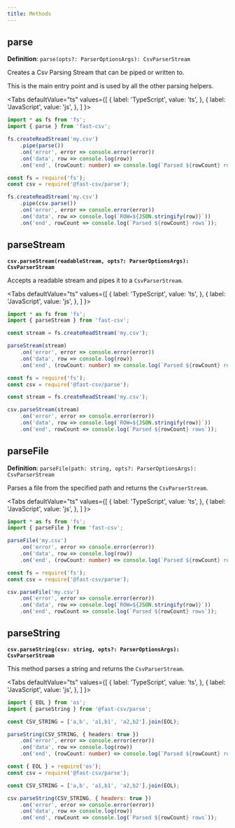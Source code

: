 ```yaml
---
title: Methods
---
```


## parse
**Definition**: `parse(opts?: ParserOptionsArgs): CsvParserStream`

Creates a Csv Parsing Stream that can be piped or written to.

This is the main entry point and is used by all the other parsing helpers.

<Tabs
  defaultValue="ts"
  values={[
    { label: 'TypeScript', value: 'ts', },
    { label: 'JavaScript', value: 'js', },
  ]
}>
<TabItem value="ts">

```ts
import * as fs from 'fs';
import { parse } from 'fast-csv';

fs.createReadStream('my.csv')
    .pipe(parse())
    .on('error', error => console.error(error))
    .on('data', row => console.log(row))
    .on('end', (rowCount: number) => console.log(`Parsed ${rowCount} rows`));
```

</TabItem>
<TabItem value="js">

```js
const fs = require('fs');
const csv = require('@fast-csv/parse');

fs.createReadStream('my.csv')
    .pipe(csv.parse())
    .on('error', error => console.error(error))
    .on('data', row => console.log(`ROW=${JSON.stringify(row)}`))
    .on('end', rowCount => console.log(`Parsed ${rowCount} rows`));
```

</TabItem>
</Tabs>


## parseStream
**`csv.parseStream(readableStream, opts?: ParserOptionsArgs): CsvParserStream`**

Accepts a readable stream and pipes it to a `CsvParserStream`.

<Tabs
  defaultValue="ts"
  values={[
    { label: 'TypeScript', value: 'ts', },
    { label: 'JavaScript', value: 'js', },
  ]
}>
<TabItem value="ts">

```ts
import * as fs from 'fs';
import { parseStream } from 'fast-csv';

const stream = fs.createReadStream('my.csv');

parseStream(stream)
    .on('error', error => console.error(error))
    .on('data', row => console.log(row))
    .on('end', (rowCount: number) => console.log(`Parsed ${rowCount} rows`));
```

</TabItem>
<TabItem value="js">

```js
const fs = require('fs');
const csv = require('@fast-csv/parse');

const stream = fs.createReadStream('my.csv');

csv.parseStream(stream)
    .on('error', error => console.error(error))
    .on('data', row => console.log(`ROW=${JSON.stringify(row)}`))
    .on('end', rowCount => console.log(`Parsed ${rowCount} rows`));
```

</TabItem>
</Tabs>

## parseFile
**Definition**: `parseFile(path: string, opts?: ParserOptionsArgs): CsvParserStream`

Parses a file from the specified path and returns the `CsvParserStream`.

<Tabs
  defaultValue="ts"
  values={[
    { label: 'TypeScript', value: 'ts', },
    { label: 'JavaScript', value: 'js', },
  ]
}>
<TabItem value="ts">

```ts
import * as fs from 'fs';
import { parseFile } from 'fast-csv';

parseFile('my.csv')
    .on('error', error => console.error(error))
    .on('data', row => console.log(row))
    .on('end', (rowCount: number) => console.log(`Parsed ${rowCount} rows`));
```

</TabItem>
<TabItem value="js">

```js
const fs = require('fs');
const csv = require('@fast-csv/parse');

csv.parseFile('my.csv')
    .on('error', error => console.error(error))
    .on('data', row => console.log(`ROW=${JSON.stringify(row)}`))
    .on('end', rowCount => console.log(`Parsed ${rowCount} rows`));
```

</TabItem>
</Tabs>

## parseString
**`csv.parseString(csv: string, opts?: ParserOptionsArgs): CsvParserStream`**

This method parses a string and returns the `CsvParserStream`.

<Tabs
  defaultValue="ts"
  values={[
    { label: 'TypeScript', value: 'ts', },
    { label: 'JavaScript', value: 'js', },
  ]
}>
<TabItem value="ts">

```ts
import { EOL } from 'os';
import { parseString } from '@fast-csv/parse';

const CSV_STRING = ['a,b', 'a1,b1', 'a2,b2'].join(EOL);

parseString(CSV_STRING, { headers: true })
    .on('error', error => console.error(error))
    .on('data', row => console.log(row))
    .on('end', (rowCount: number) => console.log(`Parsed ${rowCount} rows`));
```

</TabItem>
<TabItem value="js">

```js
const { EOL } = require('os');
const csv = require('@fast-csv/parse');

const CSV_STRING = ['a,b', 'a1,b1', 'a2,b2'].join(EOL);

csv.parseString(CSV_STRING, { headers: true })
    .on('error', error => console.error(error))
    .on('data', row => console.log(row))
    .on('end', rowCount => console.log(`Parsed ${rowCount} rows`));
```

</TabItem>
</Tabs>
